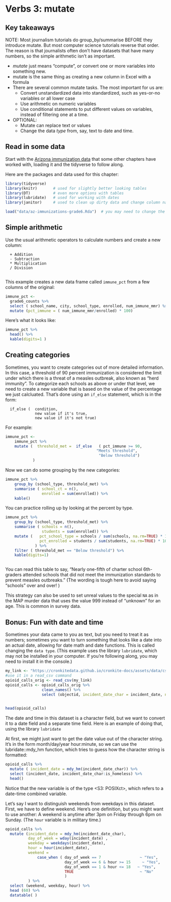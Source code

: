 # Verbs 3: mutate

<style>
   table {
      font-size:.9em;
   }
</style>


## Key takeaways

NOTE: Most journalism tutorials do group_by/summarise BEFORE they introduce mutate. But most computer science tutorials reverse that order. The reason is that journalists often don't have datasets that have many numbers, so the simple arithmetic isn't as important.   

* *mutate* just means "compute", or convert one or more variables into something new. 
* mutate is the same thing as creating a new column in Excel with a formula
* There are several common mutate tasks. The most important for us are:
  * Convert unstandardized data into standardized, such as yes-or-no variables or all lower case
  * Use arithmetic on numeric variables
  * Use conditional statements to put different values on variables, instead of filtering one at a time.
* OPTIONAL:
  * Mutate can replace text or values
  * Change the data *type* from, say, text to date and time.

## Read in some data

Start with the [Arizona immunization data](https://github.com/cronkitedata/rstudyguide/blob/master/data/az-immunizations-grade6.Rda?raw=true) that some other chapters have worked with, loading it and the tidyverse to follow along. 


Here are the packages and data used for this chapter:

```r

library(tidyverse)
library(knitr)       # used for slightly better looking tables
library(DT)          # even more options with tables
library(lubridate)   # used for working with dates
library(janitor)     # used to clean up dirty data and change column names.

load("data/az-immunizations-grade6.Rda")  # you may need to change the path to wherever you saved the data

```

## Simple arithmetic

Use the usual arithmetic operators to calculate numbers and create a new column: 

      + Addition
      - Subtraction
      * Multiplication
      / Division
      

This example creates a new data frame called `immune_pct` from a few columns of the original:

```r

immune_pct <- 
  grade6_counts %>%
  select ( school_name, city, school_type, enrolled, num_immune_mmr) %>%
  mutate (pct_immune = ( num_immune_mmr/enrolled) * 100) 

```

Here's what it looks like: 

```r

immune_pct %>%
  head() %>%
  kable(digits=1 )

```


## Creating categories 

Sometimes, you want to create categories out of more detailed information. In this case, a threshold of 90 percent immunization is considered the limit under which there is a threat of a measles outbreak, also known as "herd immunity". To categorize each schools as above or under that level, we need to create a new variable that is based on the value of the percentage we just calcluated. That's done using an `if_else` statement, which is in the form: 


      if_else (  condition, 
                 new value if it's true, 
                 new value if it's not true)


For example: 


```r

immune_pct <- 
    immune_pct %>%
    mutate (  threshold_met =  if_else   ( pct_immune >= 90, 
                                        "Meets threshold", 
                                         "Below threshold")
            )

```


Now we can do some grouping by the new categories: 

```r

immune_pct %>%
    group_by (school_type, threshold_met) %>%
    summarise ( school_ct = n(), 
                enrolled = sum(enrolled)) %>%
    kable()

```


You can practice rolling up by looking at the percent by type.  

```r

immune_pct %>%
    group_by (school_type, threshold_met) %>%
    summarise ( schools = n(), 
                students = sum(enrolled)) %>%
    mutate (   pct_school_type = schools / sum(schools, na.rm=TRUE) * 100,
               pct_enrolled = students / sum(students, na.rm=TRUE) * 100 
             ) %>%
    filter ( threshold_met == "Below threshold") %>%
    kable(digits=1)



```



You can read this table to say, "Nearly one-fifth of charter school 6th-graders attended schools that did not meet the immunization standards to prevent measles outbreaks."  (The wording is tough here to avoid saying "schools" over and over! )

This strategy can also be used to set unreal values to the special `NA` as in the MAP murder data that uses the value 999 instead of "unknown" for an age. This is common in survey data. 


## Bonus: Fun with date and time

Sometimes your data came to you as text, but you need to treat it as numbers; sometimes you want to turn something that looks like a date into an actual date, allowing for date math and date functions. This is called changing the `data type`. (This example uses the library `lubridate`, which may not be installed in your computer. If you're following along, you may need to install it in the console.)


```r

my_link <- "https://cronkitedata.github.io/cronkite-docs/assets/data/csv/opioidemscalls.csv"
#use it in a read_csv command
opioid_calls_orig <- read_csv(my_link)
opioid_calls <- opioid_calls_orig %>% 
                clean_names() %>%
                select (objectid, incident_date_char = incident_date, narcan= narcan_naloxone_given, is_asu_student, is_homeless=is_homeles)
  

head(opioid_calls)
```


The date and time in this dataset is a character field, but we want to convert it to a date field and a separate time field. Here is an example of doing that, using the library `lubridate`


At first, we might just want to get the date value out of the character string. It's in the form month/day/year hour:minute, so we can use the lubridate::mdy_hm function, which tries to guess how the character string is formatted: 


```r

opioid_calls %>%
  mutate ( incident_date = mdy_hm(incident_date_char)) %>%
  select (incident_date, incident_date_char:is_homeless) %>%
  head()


```

Notice that the new variable is of the type <S3: POSIXct>, which refers to a date-time combined variable. 

Let's say I want to distinguish weekends from weekdays in this dataset. First, we have to define weekend. Here's one definition, but you might want to use another: A weekend is anytime after 3pm on Friday through 6pm on Sunday. (The `hour` variable is in military time.)

```r

opioid_calls %>%
  mutate (incident_date = mdy_hm(incident_date_char), 
          day_of_week = wday(incident_date) ,
          weekday = weekdays(incident_date),
          hour = hour(incident_date), 
          weekend = 
              case_when ( day_of_week == 7                 ~ "Yes", 
                          day_of_week == 6 & hour >= 15     ~ "Yes", 
                          day_of_week == 1 & hour <= 18   ~ "Yes", 
                          TRUE                             ~ "No"
                          )
          ) %>%
  select (weekend, weekday, hour) %>%
  head (60) %>%
  datatable( )


```



